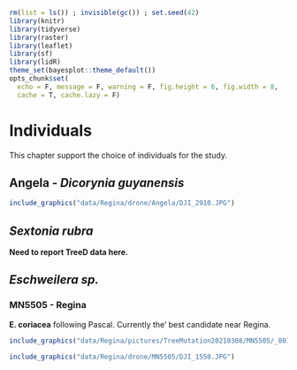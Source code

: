 ```r
rm(list = ls()) ; invisible(gc()) ; set.seed(42)
library(knitr)
library(tidyverse)
library(raster)
library(leaflet)
library(sf)
library(lidR)
theme_set(bayesplot::theme_default())
opts_chunk$set(
  echo = F, message = F, warning = F, fig.height = 6, fig.width = 8,
  cache = T, cache.lazy = F)
```

# Individuals

This chapter support the choice of individuals for the study.

## **Angela** - *Dicorynia guyanensis*
 
```r
include_graphics("data/Regina/drone/Angela/DJI_2910.JPG")
```

## *Sextonia rubra*

**Need to report TreeD data here.**

## *Eschweilera sp.*

### MN5505 - Regina

**E. coriacea** following Pascal. Currently the' best candidate near Regina.

```r
include_graphics("data/Regina/pictures/TreeMutation20210308/MN5505/_0018436.jpg")
```

```r
include_graphics("data/Regina/drone/MN5505/DJI_1550.JPG")
``` 
